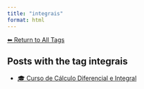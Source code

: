 ```yaml
---
title: "integrais"
format: html
---
```


[⬅ Return to All Tags](../tags.qmd)

## Posts with the tag **integrais**

- [🎓 Curso de Cálculo Diferencial e Integral](/posts/cursos/matematica/calculo/index.html)
